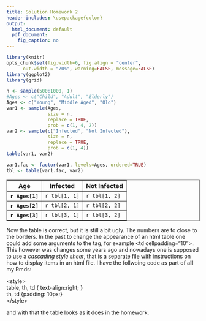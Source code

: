 ```yaml
---
title: Solution Homework 2
header-includes: \usepackage{color}
output:
  html_document: default
  pdf_document:
    fig_caption: no
---
```



```r
library(knitr)
opts_chunk$set(fig.width=6, fig.align = "center", 
      out.width = "70%", warning=FALSE, message=FALSE)
library(ggplot2)
library(grid)
```


```r
n <- sample(500:1000, 1)
#Ages <- c("Child", "Adult", "Elderly")
Ages <- c("Young", "Middle Aged", "Old")
var1 <- sample(Ages, 
               size = n, 
               replace = TRUE, 
               prob = c(1, 4, 2))
var2 <- sample(c("Infected", "Not Infected"), 
               size = n, 
               replace = TRUE, 
               prob = c(1, 4))
table(var1, var2)
```


```r
var1.fac <- factor(var1, levels=Ages, ordered=TRUE)
tbl <- table(var1.fac, var2)
```


<table border="1">
<tr><th>Age</th><th>Infected</th><th>Not Infected</th></tr>
<tr><th>`r Ages[1]`</th><td>`r tbl[1, 1]` </td><td>`r tbl[1, 2]`</td></tr>
<tr><th>`r Ages[2]`</th><td>`r tbl[2, 1]` </td><td>`r tbl[2, 2]`</td></tr>
<tr><th>`r Ages[3]`</th><td>`r tbl[3, 1]` </td><td>`r tbl[3, 2]`</td></tr>
</table>

Now the table is correct, but it is still a bit ugly. The numbers are to close to the borders. In the past to change the appearance of an html table one could add some arguments to the tag, for example \<td cellpadding="10">. This however was changes some years ago and nowadays one is supposed to use a *cascading style sheet*, that is a separate file with instructions on how to display items in an html file. I have the follwoing code as part of all my Rmds:

\<style>  
table, th, td { text-align:right; }  
th, td {padding: 10px;}  
\</style>  

and with that the table looks as it does in the homework.



